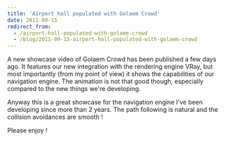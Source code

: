 ```yaml
---
title: 'Airport hall populated with Golaem Crowd'
date: 2011-09-15
redirect_from:
  - /airport-hall-populated-with-golaem-crowd
  - /blog/2011-09-15-airport-hall-populated-with-golaem-crowd
---
```



A new showcase video of Golaem Crowd has been published a few days ago. It
features our new integration with the rendering engine VRay, but most
importantly (from my point of view) it shows the capabilities of our navigation
engine. The animation is not that good though, especially compared to the new
things we're developing.

Anyway this is a great showcase for the navigation engine I've been developing
since more than 2 years. The path following is natural and the collision
avoidances are smooth !

Please enjoy !

<ReactPlayer
  url="https://www.youtube.com/watch?v=pqQOfKR_Cw8"
  controls
  light
  playing
/>
